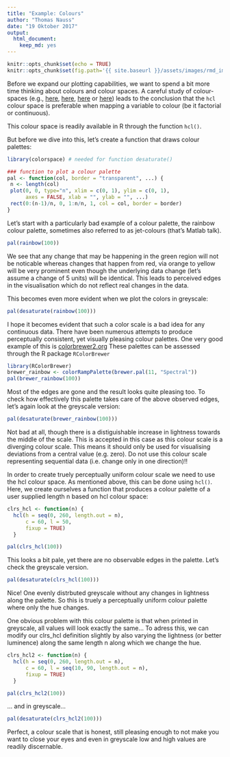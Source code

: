 ```yaml
---
title: "Example: Colours"
author: "Thomas Nauss"
date: "19 Oktober 2017"
output: 
  html_document: 
    keep_md: yes
---
```

```r
knitr::opts_chunk$set(echo = TRUE)
knitr::opts_chunk$set(fig.path='{{ site.baseurl }}/assets/images/rmd_images/e11-02/')
```

Before we expand our plotting capabilities, we want to spend a bit more time 
thinking about colours and colour spaces. A careful study of colour-spaces (e.g., [here](http://statmath.wu.ac.at/~zeileis/papers/Zeileis+Hornik+Murrell-2009.pdf), [here](http://hclwizard.org/hcl-color-scheme/), [here](http://vis4.net/blog/posts/avoid-equidistant-hsv-colors/) or [here](https://en.wikipedia.org/wiki/HSL_and_HSV)) leads to the conclusion that the ```hcl``` colour space is preferable when mapping a variable to colour (be it factorial or continuous).

This colour space is readily available in R through the function `hcl()`.

But before we dive into this, let's create a function that draws colour palettes:

```r
library(colorspace) # needed for function desaturate()

### function to plot a colour palette
pal <- function(col, border = "transparent", ...) {
 n <- length(col)
 plot(0, 0, type="n", xlim = c(0, 1), ylim = c(0, 1),
      axes = FALSE, xlab = "", ylab = "", ...)
 rect(0:(n-1)/n, 0, 1:n/n, 1, col = col, border = border)
}
```

Let's start with a particularly bad example of a colour palette, the rainbow colour palette,
sometimes also referred to as jet-colours (that's Matlab talk).

```r
pal(rainbow(100))
```

We see that any change that may be happening in the green region will not be noticable
whereas changes that happen from red, via orange to yellow will be very prominent even though 
the underlying data change (let's assume a change of 5 units) will be identical. This leads to 
perceived edges in the visualisation which do not reflect real changes in the data.

This becomes even more evident when we plot the colors in greyscale:

```r
pal(desaturate(rainbow(100)))
```

I hope it becomes evident that such a color scale is a bad idea for any continuous data.
There have been numerous attempts to produce perceptually consistent, yet visually pleasing
colour palettes. One very good example of this is [colorbrewer2.org](http://www.colorbrewer2.org)
These palettes can be assessed through the R package `RColorBrewer`

```r
library(RColorBrewer)
brewer_rainbow <- colorRampPalette(brewer.pal(11, "Spectral"))
pal(brewer_rainbow(100))
```

Most of the edges are gone and the result looks quite pleasing too.
To check how effectively this palette takes care of the above observed edges,
let's again look at the greyscale version:

```r
pal(desaturate(brewer_rainbow(100)))
```

Not bad at all, though there is a distiguishable increase in lightness towards the middle of the scale.
This is accepted in this case as this colour scale is a diverging colour scale. This means it should only be used for visualising deviations from a central value (e.g. zero). Do not use this colour scale representing sequential data (i.e. change only in one direction)!!

In order to create truely perceptually uniform colour scale we need to use the hcl colour space. As mentioned above, this can be done using `hcl()`. Here, we create ourselves a function that produces a colour palette of a user supplied length n based on hcl colour space:

```r
clrs_hcl <- function(n) {
  hcl(h = seq(0, 260, length.out = n), 
      c = 60, l = 50, 
      fixup = TRUE)
  }

pal(clrs_hcl(100))
```

This looks a bit pale, yet there are no observable edges in the palette. Let's check the greyscale version.

```r
pal(desaturate(clrs_hcl(100)))
```

Nice! One evenly distrbuted greyscale without any changes in lightness along the palette. So this is truely a perceptually uniform colour palette where only the hue changes.

One obvious problem with this colour palette is that when printed in greyscale, all values will look exactly the same... To adress this, we can modify our clrs_hcl definition slightly by also varying the lightness (or better luminence) along the same length n along which we change the hue.

```r
clrs_hcl2 <- function(n) {
  hcl(h = seq(0, 260, length.out = n), 
      c = 60, l = seq(10, 90, length.out = n), 
      fixup = TRUE)
  }

pal(clrs_hcl2(100))
```

... and in greyscale...

```r
pal(desaturate(clrs_hcl2(100)))
```

Perfect, a colour scale that is honest, still pleasing enough to not make you want to close your eyes and even in greyscale low and high values are readily discernable.

